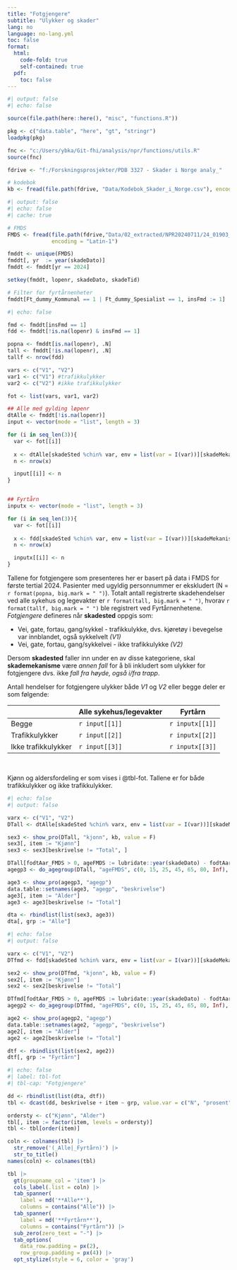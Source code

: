 ```yaml
---
title: "Fotgjengere"
subtitle: "Ulykker og skader"
lang: no
language: no-lang.yml
toc: false
format:
  html:
    code-fold: true
    self-contained: true
  pdf:
    toc: false
---
```



```r
#| output: false
#| echo: false

source(file.path(here::here(), "misc", "functions.R"))

pkg <- c("data.table", "here", "gt", "stringr")
loadpkg(pkg)

fnc <- "c:/Users/ybka/Git-fhi/analysis/npr/functions/utils.R"
source(fnc)

fdrive <- "f:/Forskningsprosjekter/PDB 3327 - Skader i Norge analy_"

# kodebok
kb <- fread(file.path(fdrive, "Data/Kodebok_Skader_i_Norge.csv"), encoding = "Latin-1")

```

```r
#| output: false
#| echo: false
#| cache: true

# FMDS
FMDS <- fread(file.path(fdrive,"Data/02_extracted/NPR20240711/24_01903_fmds_til_utlevering.csv"),
              encoding = "Latin-1")

fmddt <- unique(FMDS)
fmddt[, yr  := year(skadeDato)]
fmddt <- fmddt[yr == 2024]

setkey(fmddt, lopenr, skadeDato, skadeTid)

# Filter for fyrtårnenheter
fmddt[Ft_dummy_Kommunal == 1 | Ft_dummy_Spesialist == 1, insFmd := 1]
```

```r
#| echo: false

fmd <- fmddt[insFmd == 1]
fdd <- fmddt[!is.na(lopenr) & insFmd == 1]

popna <- fmddt[is.na(lopenr), .N]
tall <- fmddt[!is.na(lopenr), .N]
tallf <- nrow(fdd)

vars <- c("V1", "V2")
var1 <- c("V1") #trafikkulykker
var2 <- c("V2") #ikke trafikkulykker

fot <- list(vars, var1, var2)

## Alle med gylding løpenr
dtAlle <- fmddt[!is.na(lopenr)]
input <- vector(mode = "list", length = 3)

for (i in seq_len(3)){
  var <- fot[[i]]
  
  x <- dtAlle[skadeSted %chin% var, env = list(var = I(var))][skadeMekanisme == "F2"]
  n <- nrow(x)

  input[[i]] <- n
}


## Fyrtårn
inputx <- vector(mode = "list", length = 3)

for (i in seq_len(3)){
  var <- fot[[i]]
  
  x <- fdd[skadeSted %chin% var, env = list(var = I(var))][skadeMekanisme == "F2"]
  n <- nrow(x)

  inputx[[i]] <- n
}


```

Tallene for fotgjengere som presenteres her er basert på data i FMDS for første
tertial 2024. Pasienter med ugyldig personnummer er ekskludert
(N = `r format(popna, big.mark = " ")`). Totalt antall registrerte skadehendelser ved alle sykehus og legevakter er `r format(tall, big.mark = " ")`, hvorav `r format(tallf, big.mark = " ")` ble registrert ved Fyrtårnenhetene. *Fotgjengere* defineres når **skadested**
oppgis som:

- Vei, gate, fortau, gang/sykkel - trafikkulykke, dvs. kjøretøy i bevegelse var
  innblandet, også sykkelvelt *(V1)*
- Vei, gate, fortau, gang/sykkelvei - ikke trafikkulykke *(V2)*

Dersom **skadested** faller inn under en av disse kategoriene, skal
**skademekanisme** være *annen fall* for å bli inkludert som ulykker for
fotgjengere dvs. ikke *fall fra høyde, også i/fra trapp*.


Antall hendelser for fotgjengere ulykker både *V1* og *V2* eller begge deler er som følgende:

|                     | Alle sykehus/legevakter | Fyrtårn         |
|---------------------|-------------------------|-----------------|
| Begge                | `r input[[1]]`          | `r inputx[[1]]` |
| Trafikkulykker      | `r input[[2]]`          | `r inputx[[2]]` |
| Ikke trafikkulykker | `r input[[3]]`          | `r inputx[[3]]` |


<br>

Kjønn og aldersfordeling er som vises i @tbl-fot. Tallene er for både trafikkulykker og ikke trafikkulykker.

```r
#| echo: false
#| output: false

varx <- c("V1", "V2")
DTall <- dtAlle[skadeSted %chin% varx, env = list(var = I(var))][skadeMekanisme == "F2"]

sex3 <- show_pro(DTall, "kjonn", kb, value = F)
sex3[, item := "Kjønn"]
sex3 <- sex3[beskrivelse != "Total", ]

DTall[fodtAar_FMDS > 0, ageFMDS := lubridate::year(skadeDato) - fodtAar]
agegp3 <- do_agegroup(DTall, "ageFMDS", c(0, 15, 25, 45, 65, 80, Inf), "agegp")

age3 <- show_pro(agegp3, "agegp")
data.table::setnames(age3, "agegp", "beskrivelse")
age3[, item := "Alder"]
age3 <- age3[beskrivelse != "Total"]

dta <- rbindlist(list(sex3, age3))
dta[, grp := "Alle"]

```

```r
#| echo: false
#| output: false

varx <- c("V1", "V2")
DTfmd <- fdd[skadeSted %chin% varx, env = list(var = I(var))][skadeMekanisme == "F2"]

sex2 <- show_pro(DTfmd, "kjonn", kb, value = F)
sex2[, item := "Kjønn"]
sex2 <- sex2[beskrivelse != "Total"]

DTfmd[fodtAar_FMDS > 0, ageFMDS := lubridate::year(skadeDato) - fodtAar]
agegp2 <- do_agegroup(DTfmd, "ageFMDS", c(0, 15, 25, 45, 65, 80, Inf), "agegp")

age2 <- show_pro(agegp2, "agegp")
data.table::setnames(age2, "agegp", "beskrivelse")
age2[, item := "Alder"]
age2 <- age2[beskrivelse != "Total"]

dtf <- rbindlist(list(sex2, age2))
dtf[, grp := "Fyrtårn"]
```

```r
#| echo: false
#| label: tbl-fot
#| tbl-cap: "Fotgjengere"

dd <- rbindlist(list(dta, dtf))
tbl <- dcast(dd, beskrivelse + item ~ grp, value.var = c("N", "prosent"))

ordersty <- c("Kjønn", "Alder")
tbl[, item := factor(item, levels = ordersty)]
tbl <- tbl[order(item)]

coln <- colnames(tbl) |>
  str_remove('(_Alle|_Fyrtårn)') |>
  str_to_title()
names(coln) <- colnames(tbl)

tbl |>
  gt(groupname_col = 'item') |>
  cols_label(.list = coln) |>
  tab_spanner(
    label = md('**Alle**'),
    columns = contains("Alle")) |>
  tab_spanner(
    label = md('**Fyrtårn**'),
    columns = contains("Fyrtårn")) |>
  sub_zero(zero_text = "-") |>
  tab_options(
    data_row.padding = px(2),
    row_group.padding = px(4)) |>
  opt_stylize(style = 6, color = 'gray')

```

